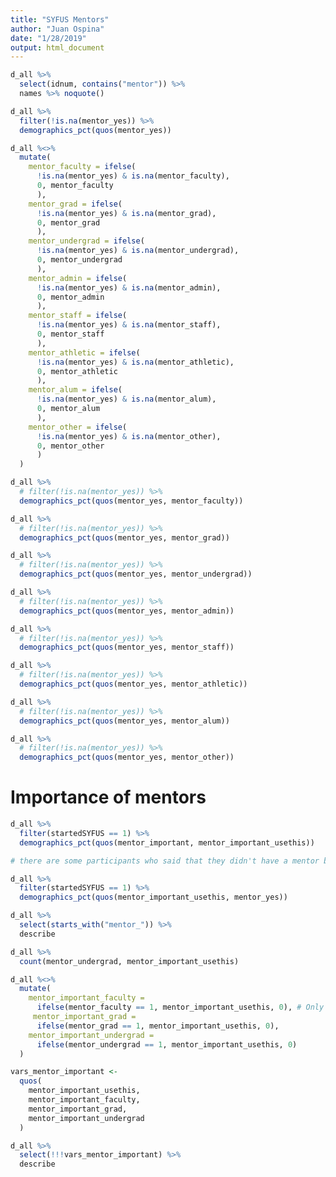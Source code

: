 ```yaml
---
title: "SYFUS Mentors"
author: "Juan Ospina"
date: "1/28/2019"
output: html_document
---
```


```r
d_all %>% 
  select(idnum, contains("mentor")) %>% 
  names %>% noquote()
```

```r
d_all %>% 
  filter(!is.na(mentor_yes)) %>%
  demographics_pct(quos(mentor_yes))
```

```r
d_all %<>% 
  mutate(
    mentor_faculty = ifelse(
      !is.na(mentor_yes) & is.na(mentor_faculty),
      0, mentor_faculty
      ),
    mentor_grad = ifelse(
      !is.na(mentor_yes) & is.na(mentor_grad),
      0, mentor_grad
      ),
    mentor_undergrad = ifelse(
      !is.na(mentor_yes) & is.na(mentor_undergrad),
      0, mentor_undergrad
      ),
    mentor_admin = ifelse(
      !is.na(mentor_yes) & is.na(mentor_admin),
      0, mentor_admin
      ),
    mentor_staff = ifelse(
      !is.na(mentor_yes) & is.na(mentor_staff),
      0, mentor_staff
      ),
    mentor_athletic = ifelse(
      !is.na(mentor_yes) & is.na(mentor_athletic),
      0, mentor_athletic
      ),
    mentor_alum = ifelse(
      !is.na(mentor_yes) & is.na(mentor_alum),
      0, mentor_alum
      ),
    mentor_other = ifelse(
      !is.na(mentor_yes) & is.na(mentor_other),
      0, mentor_other
      )
  )
```


```r
d_all %>% 
  # filter(!is.na(mentor_yes)) %>%
  demographics_pct(quos(mentor_yes, mentor_faculty))

d_all %>% 
  # filter(!is.na(mentor_yes)) %>%
  demographics_pct(quos(mentor_yes, mentor_grad))

d_all %>% 
  # filter(!is.na(mentor_yes)) %>%
  demographics_pct(quos(mentor_yes, mentor_undergrad))

d_all %>% 
  # filter(!is.na(mentor_yes)) %>%
  demographics_pct(quos(mentor_yes, mentor_admin))

d_all %>% 
  # filter(!is.na(mentor_yes)) %>%
  demographics_pct(quos(mentor_yes, mentor_staff))

d_all %>% 
  # filter(!is.na(mentor_yes)) %>%
  demographics_pct(quos(mentor_yes, mentor_athletic))

d_all %>% 
  # filter(!is.na(mentor_yes)) %>%
  demographics_pct(quos(mentor_yes, mentor_alum))

d_all %>% 
  # filter(!is.na(mentor_yes)) %>%
  demographics_pct(quos(mentor_yes, mentor_other))
```

# Importance of mentors

```r
d_all %>% 
  filter(startedSYFUS == 1) %>% 
  demographics_pct(quos(mentor_important, mentor_important_usethis))

# there are some participants who said that they didn't have a mentor but they did rate their mentors in the importance scale. Shannon suggested to code the importance of mentorship open-ended question and try to understand who thinks their mentorship is important or meaningful. Once this is coded, we can figure out if this is relevant.

d_all %>% 
  filter(startedSYFUS == 1) %>% 
  demographics_pct(quos(mentor_important_usethis, mentor_yes))
```

```r
d_all %>% 
  select(starts_with("mentor_")) %>% 
  describe
```

```r
d_all %>% 
  count(mentor_undergrad, mentor_important_usethis)
```


```r
d_all %<>%
  mutate(
    mentor_important_faculty = 
      ifelse(mentor_faculty == 1, mentor_important_usethis, 0), # Only carry-over the values related to this mentor, otherwise 0
     mentor_important_grad = 
      ifelse(mentor_grad == 1, mentor_important_usethis, 0),
    mentor_important_undergrad = 
      ifelse(mentor_undergrad == 1, mentor_important_usethis, 0)
  )

vars_mentor_important <-
  quos(
    mentor_important_usethis,
    mentor_important_faculty,
    mentor_important_grad,
    mentor_important_undergrad
  )

d_all %>% 
  select(!!!vars_mentor_important) %>% 
  describe
```



